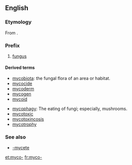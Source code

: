 ==English==

===Etymology===
From {{etyl|grc|en}} {{term|μύκης|lang=grc}}.

===Prefix===
{{head|en|prefix}}

# {{context|biology|lang=en}} [[fungus]]

====Derived terms====
{{prefixsee|en}}

{{rel-top|terms that begin with ''myco-''}}
* [[mycobiota]]: the fungal flora of an area or habitat.
* [[mycocide]]
* [[mycoderm]]
* [[mycogen]]
* [[mycoid]]
{{rel-mid}}
* [[mycophagy]]: The eating of fungi; especially, mushrooms.
* [[mycotoxic]]
* [[mycotoxincosis]]
* [[mycotrophy]]
{{rel-bottom}}

===See also===
* [[-mycete]]

[[et:myco-]]
[[fr:myco-]]